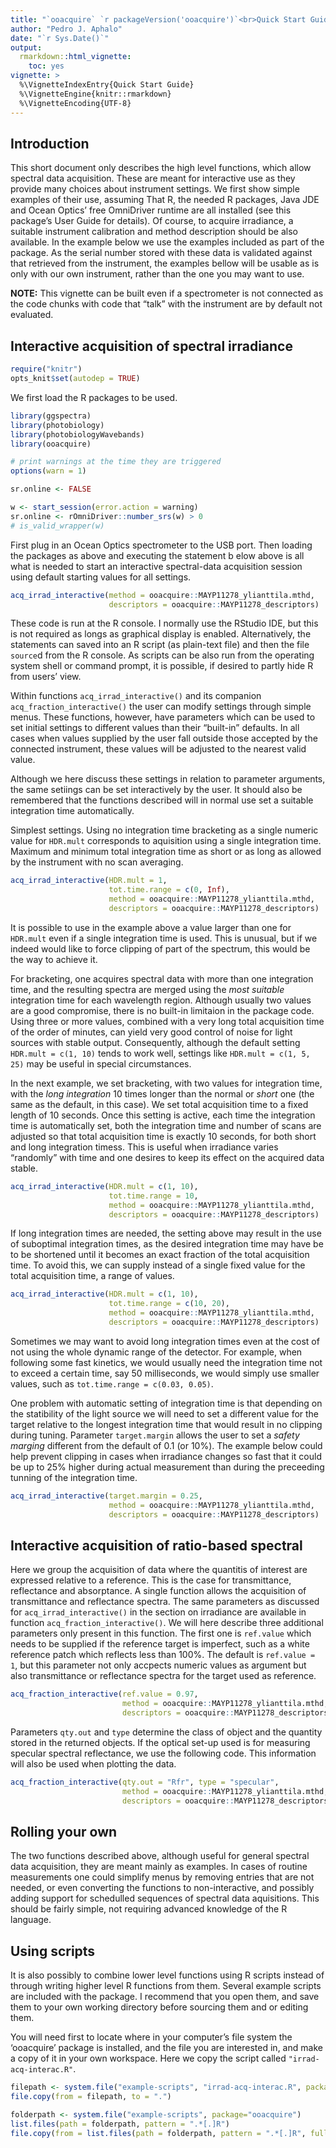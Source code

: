 ```yaml
---
title: "`ooacquire` `r packageVersion('ooacquire')`<br>Quick Start Guide"
author: "Pedro J. Aphalo"
date: "`r Sys.Date()`"
output: 
  rmarkdown::html_vignette:
    toc: yes
vignette: >
  %\VignetteIndexEntry{Quick Start Guide}
  %\VignetteEngine{knitr::rmarkdown}
  %\VignetteEncoding{UTF-8}
---
```


## Introduction

This short document only describes the high level functions, which allow spectral data acquisition. These are meant for interactive use as they provide many choices about instrument settings. We first show simple examples of their use, assuming That R, the needed R packages, Java JDE and Ocean Optics' free OmniDriver runtime are all installed (see this package's User Guide for details). Of course, to acquire irradiance, a suitable instrument calibration and method description should be also available. In the example below we use the examples included as part of the package. As the serial number stored with these data is validated against that retrieved from the instrument, the examples bellow will be usable as is only with our own instrument, rather than the one you may want to use.

**NOTE:** This vignette can be built even if a spectrometer is not connected as the code chunks with code that "talk" with the instrument are by default not evaluated.

## Interactive acquisition of spectral irradiance

```r
require("knitr")
opts_knit$set(autodep = TRUE)
```
We first load the R packages to be used.

```r
library(ggspectra)
library(photobiology)
library(photobiologyWavebands)
library(ooacquire)

# print warnings at the time they are triggered
options(warn = 1)

sr.online <- FALSE
```


```r
w <- start_session(error.action = warning)
sr.online <- rOmniDriver::number_srs(w) > 0
# is_valid_wrapper(w)
```

First plug in an Ocean Optics spectrometer to the USB port. Then loading the packages as above and executing the statement b elow above is all what is needed to start an interactive spectral-data acquisition session using default starting values for all settings. 

```r
acq_irrad_interactive(method = ooacquire::MAYP11278_ylianttila.mthd,
                      descriptors = ooacquire::MAYP11278_descriptors)
```

These code is run at the R console. I normally use the RStudio IDE, but this is not required as longs as graphical display is enabled. Alternatively, the statements can saved into an R script (as plain-text file) and then the file `source`d from the R console. As scripts can be also run from the operating system shell or command prompt, it is possible, if desired to partly hide R from users' view.

Within functions `acq_irrad_interactive()` and its companion `acq_fraction_interactive()` the user can modify settings through simple menus. These functions, however, have parameters which can be used to set initial settings to different values than their "built-in" defaults. In all cases when values supplied by the user fall outside those accepted by the connected instrument, these values will be adjusted to the nearest valid value.

Although we here discuss these settings in relation to parameter arguments, the same setiings can be set interactively by the user. It should also be remembered that the functions described will in normal use set a suitable integration time automatically.

Simplest settings. Using no integration time bracketing as a single numeric value for `HDR.mult` corresponds to aquisition using a single integration time. Maximum and minimum total integration time as short or as long as allowed by the instrument with no scan averaging. 

```r
acq_irrad_interactive(HDR.mult = 1,
                      tot.time.range = c(0, Inf),
                      method = ooacquire::MAYP11278_ylianttila.mthd,
                      descriptors = ooacquire::MAYP11278_descriptors)
```

It is possible to use in the example above a value larger than one for `HDR.mult` even if a single integration time is used. This is unusual, but if we indeed would like to force clipping of part of the spectrum, this would be the way to achieve it.

For bracketing, one acquires spectral data with more than one integration time, and the resulting spectra are merged using the _most suitable_ integration time for each wavelength region. Although usually two values are a good compromise, there is no built-in limitaion in the package code. Using three or more values, combined with a very long total acquisition time of the order of minutes, can yield very good control of noise for light sources with stable output. Consequently, although the default setting `HDR.mult = c(1, 10)` tends to work well, settings like `HDR.mult = c(1, 5, 25)` may be useful in special circumstances.

In the next example, we set bracketing, with two values for integration time, with the _long integration_ 10 times longer than the normal or _short_ one (the same as the default, in this case).
We set total acquisition time to a fixed length of 10 seconds. Once this setting is active, each time the integration time is automatically set, both the integration time and number of scans are adjusted so that total acquisition time is exactly 10 seconds, for both short and long integration timess. This is useful when irradiance varies "randomly" with time and one desires to keep its effect on the acquired data stable.

```r
acq_irrad_interactive(HDR.mult = c(1, 10), 
                      tot.time.range = 10,
                      method = ooacquire::MAYP11278_ylianttila.mthd,
                      descriptors = ooacquire::MAYP11278_descriptors)
```

If long integration times are needed, the setting above may result in the use of suboptimal integration times, as the desired integration time may have be to be shortened until it becomes an exact fraction of the total acquisition time. To avoid this, we can supply instead of a single fixed value for the total acquisition time, a range of values.

```r
acq_irrad_interactive(HDR.mult = c(1, 10), 
                      tot.time.range = c(10, 20),
                      method = ooacquire::MAYP11278_ylianttila.mthd,
                      descriptors = ooacquire::MAYP11278_descriptors)
```

Sometimes we may want to avoid long integration times even at the cost of not using the whole dynamic range of the detector. For example, when following some fast kinetics, we would usually need the integration time not to exceed a certain time, say 50 milliseconds, we would simply use smaller values, such as `tot.time.range = c(0.03, 0.05)`. 

One problem with automatic setting of integration time is that depending on the statibility of the light source we will need to set a different value for the target relative to the longest integration time that would result in no clipping during tuning. Parameter `target.margin` allows the user to set a _safety marging_ different from the default of 0.1 (or 10%). The example below could help prevent clipping in cases when irradiance changes so fast that it could be up to 25% higher during actual measurement than during the preceeding tunning of the integration time.

```r
acq_irrad_interactive(target.margin = 0.25,
                      method = ooacquire::MAYP11278_ylianttila.mthd,
                      descriptors = ooacquire::MAYP11278_descriptors)
```


## Interactive acquisition of ratio-based spectral

Here we group the acquisition of data where the quantitis of interest are expressed relative to a reference. This is the case for transmittance, reflectance and absorptance. A single function allows the acquisition of transmittance and reflectance spectra. The same parameters as discussed for `acq_irrad_interactive()` in the section on irradiance are available in function `acq_fraction_interactive()`. We will here describe three additional parameters only present in this function. The first one is `ref.value` which needs to be supplied if the reference target is imperfect, such as a white reference patch which reflects less than 100%. The default is `ref.value = 1`, but this parameter not only accpects numeric values as argument but also transmittance or reflectance spectra for the target used as reference.

```r
acq_fraction_interactive(ref.value = 0.97,
                         method = ooacquire::MAYP11278_ylianttila.mthd,
                         descriptors = ooacquire::MAYP11278_descriptors)
```

Parameters `qty.out` and `type` determine the class of object and the quantity stored in the returned objects. If the optical set-up used is for measuring specular spectral reflectance, we use the following code. This information will also be used when plotting the data.

```r
acq_fraction_interactive(qty.out = "Rfr", type = "specular",
                         method = ooacquire::MAYP11278_ylianttila.mthd,
                         descriptors = ooacquire::MAYP11278_descriptors)
```

## Rolling your own

The two functions described above, although useful for general spectral data acquisition, they are meant mainly as examples. In cases of routine measurements one could simplify menus by removing entries that are not needed, or even converting the functions to non-interactive, and possibly adding support for schedulled sequences of spectral data aquisitions. This should be fairly simple, not requiring advanced knowledge of the R language.

## Using scripts

It is also possibly to combine lower level functions using R scripts instead of through writing higher level R functions from them. Several example scripts are included with the package. I recommend that you open them, and save them to your own working directory before sourcing them and or editing them.

You will need first to locate where in your computer's file system the 'ooacquire' package is installed, and the file you are interested in, and make a copy of it in your own workspace. Here we copy the script called `"irrad-acq-interac.R"`.

```r
filepath <- system.file("example-scripts", "irrad-acq-interac.R", package="ooacquire")
file.copy(from = filepath, to = ".")
```


```r
folderpath <- system.file("example-scripts", package="ooacquire")
list.files(path = folderpath, pattern = ".*[.]R")
file.copy(from = list.files(path = folderpath, pattern = ".*[.]R", full.names = TRUE), to = ".")
```



